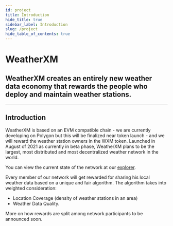 ```yaml
---
id: project
title: Introduction
hide_title: true
sidebar_label: Introduction
slug: /project
hide_table_of_contents: true
---
```



<div class="row">
  <div class="col col--8">
    <div>
      <h1>WeatherXM</h1>
      <h2 className="subtitle">
        WeatherXM creates an entirely new weather data economy that rewards the
        people who deploy and maintain weather stations.
      </h2>
    </div>
  </div>
</div>

<hr />

## Introduction

WeatherXM is based on an EVM compatible chain - we are currently developing on Polygon but this will be finalized near token launch - and we will reward the weather station owners in the WXM token. Launched in August of 2021 as currently in beta phase, WeatherXM plans to be the largest, most distributed and most decentralized weather network in the world.

You can view the current state of the network at our [explorer](https://explorer.weatherxm.com).

Every member of our network will get rewarded for sharing his local weather data based on a unique and fair algorithm. The algorithm takes into weighted consideration:

- Location Coverage (density of weather stations in an area)
- Weather Data Quality.

More on how rewards are split among network participants to be announced soon.
